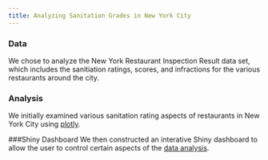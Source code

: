 ```yaml
---
title: Analyzing Sanitation Grades in New York City
---
```

### Data
We chose to analyze the New York Restaurant Inspection Result data set, which includes the sanitiation ratings, scores, and infractions for the various restaurants around the city. 

### Analysis
We initially examined various sanitation rating aspects of restaurants in New York City using [plotly](p8105_hw6_kb2908.html).

###Shiny Dashboard
We then constructed an interative Shiny dashboard to allow the user to control certain aspects of the [data analysis](https://kblitsman.shinyapps.io/p8105_hw6_problem2/).